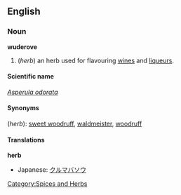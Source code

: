 ==English==

===Noun===
'''wuderove'''
# (''herb'') an herb used for flavouring [[wine]]s and [[liqueur]]s.

====Scientific name====
''[[Asperula odorata]]''

====Synonyms====
(''herb''): [[sweet woodruff]], [[waldmeister]], [[woodruff]]

====Translations====
'''herb'''
{{top}}
*Japanese: [[クルマバソウ]]
{{mid}}
{{bottom}}

[[Category:Spices and Herbs]]